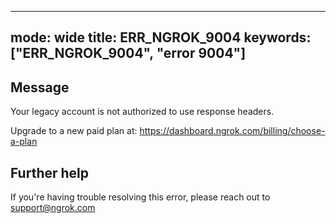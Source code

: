 
---
mode: wide
title: ERR_NGROK_9004
keywords: ["ERR_NGROK_9004", "error 9004"]
---

## Message
Your legacy account is not authorized to use response headers.

Upgrade to a new paid plan at: https://dashboard.ngrok.com/billing/choose-a-plan




## Further help
If you're having trouble resolving this error, please reach out to [support@ngrok.com](mailto:support@ngrok.com?subject=Help%20with%20ERR_NGROK_9004)

